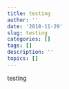 ```yaml
---
title: testing
author: ''
date: '2018-11-29'
slug: testing
categories: []
tags: []
description: ''
topics: []
---
```



testing